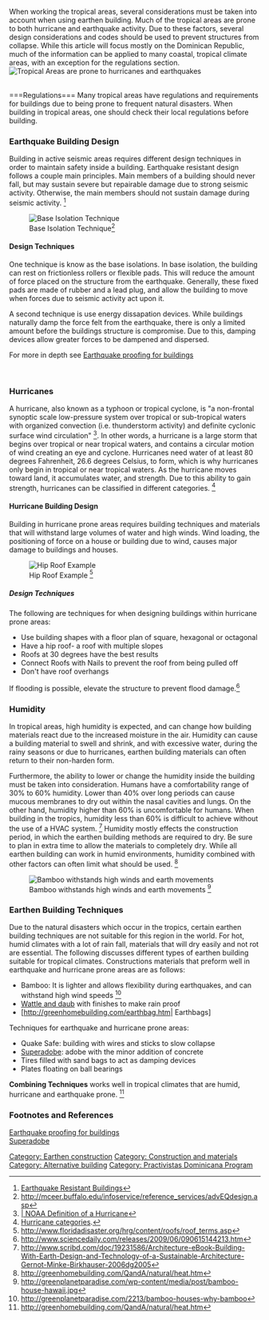 When working the tropical areas, several considerations must be taken into account when using earthen building. Much of the tropical areas are prone to both hurricane and earthquake activity. Due to these factors, several design considerations and codes should be used to prevent structures from collapse. While this article will focus mostly on the Dominican Republic, much of the information can be applied to many coastal, tropical climate areas, with an exception for the regulations section. 
[[Image:Beach.jpg|thumb|right|Tropical Areas are prone to hurricanes and earthquakes <ref>http://www.caribbean-junky.com/dominican_republic/boca_chica.htm </ref>]]

<br>
===Regulations===
Many tropical areas have regulations and requirements for buildings due to being prone to frequent natural disasters. When building in tropical areas, one should check their local regulations before building. 

===Earthquake Building Design===
Building in active seismic areas requires different design techniques in order to maintain safety inside a building. Earthquake resistant design follows a couple main principles. Main members of a building should never fall, but may sustain severe but repairable damage due to strong seismic activity. Otherwise, the main members should not sustain damage during seismic activity. <ref>[http://archeng.wordpress.com/2007/10/27/earthquake-resistant-building-design-2/|Designing Earthquake Resistant Buildings] </ref> 

[[Image:Earthquake base isolation.gif|thumb|left| Base Isolation Technique<ref>http://mceer.buffalo.edu/infoservice/reference_services/advEQdesign.asp</ref>]]

====Design Techniques====
One technique is know as the base isolations. In base isolation, the building can rest on frictionless rollers or flexible pads. This will reduce the amount of force placed on the structure from the earthquake. Generally, these fixed pads are made of rubber and a lead plug, and allow the building to move when forces due to seismic activity act upon it. 

A second technique is use energy dissapation devices. While buildings naturally damp the force felt from the earthquake, there is only a limited amount before the buildings structure is compromise. Due to this, damping devices allow greater forces to be dampened and dispersed. 

For more in depth see [[Earthquake proofing for buildings]]

<br>

===Hurricanes===
A hurricane, also known as a typhoon or tropical cyclone, is "a non-frontal synoptic scale low-pressure system over tropical or sub-tropical waters with organized convection (i.e. thunderstorm activity) and definite cyclonic surface wind circulation" <ref> [http://www.aoml.noaa.gov/hrd/tcfaq/A1.html | NOAA Definition of a Hurricane] </ref>. In other words, a hurricane is a large storm that begins over tropical or near tropical waters, and contains a circular motion of wind creating an eye and cyclone. Hurricanes need water of at least 80 degrees Fahrenheit, 26.6 degrees Celsius, to form, which is why hurricanes only begin in tropical or near tropical waters. As the hurricane moves toward land, it accumulates water, and strength. Due to this ability to gain strength, hurricanes can be classified in different categories. <ref>  [http://www.aoml.noaa.gov/hrd/tcfaq/D1.html Hurricane categories].</ref> 

====Hurricane Building Design==== 
Building in hurricane prone areas requires building techniques and materials that will withstand large volumes of water and high winds. Wind loading, the positioning of force on a house or building due to wind, causes major damage to buildings and houses. 

[[Image:hip roof definitions large.jpg|thumb|right|Hip Roof Example <ref>http://www.floridadisaster.org/hrg/content/roofs/roof_terms.asp</ref>]]

=====Design Techniques=====
The following are techniques for when designing  buildings within hurricane prone areas:
*Use building shapes with a floor plan of square, hexagonal or octagonal
*Have a hip roof- a roof with multiple slopes 
*Roofs at 30 degrees have the best results
*Connect Roofs with Nails to prevent the roof from being pulled off
*Don't have roof overhangs

If flooding is possible, elevate the structure to prevent flood damage.<ref>http://www.sciencedaily.com/releases/2009/06/090615144213.htm</ref>

===Humidity===
In tropical areas, high humidity is expected, and can change how building materials react due to the increased moisture in the air. Humidity can cause a building material to swell and shrink, and with excessive water, during the rainy seasons or due to hurricanes, earthen building materials can often return to their non-harden form. 

Furthermore, the ability to lower or change the humidity inside the building must be taken into consideration. Humans have a comfortability range of 30% to 60% humidity. Lower than 40% over long periods can cause mucous membranes to dry out within the nasal cavities and lungs. On the other hand, humidity higher than 60% is uncomfortable for humans. When building in the tropics, humidity less than 60% is difficult to achieve without the use of a HVAC system. <ref>http://www.scribd.com/doc/19231586/Architecture-eBook-Building-With-Earth-Design-and-Technology-of-a-Sustainable-Architecture-Gernot-Minke-Birkhauser-2006dg2005</ref>  Humidity mostly effects the construction period, in which the earthen building methods are required to dry. Be sure to plan in extra time to allow the materials to completely dry. While all earthen building can work in humid environments, humidity combined with other factors can often limit what should be used.  <ref>  http://greenhomebuilding.com/QandA/natural/heat.htm </ref>

[[Image:Bamboo-house-hawaii.jpg|thumb|right| Bamboo withstands high winds and earth movements <ref>http://greenplanetparadise.com/wp-content/media/post/bamboo-house-hawaii.jpg</ref>]]

===Earthen Building Techniques===
Due to the natural disasters which occur in the tropics, certain earthen building techniques are not suitable for this region in the world. For hot, humid climates with a lot of rain fall, materials that will dry easily and not rot are essential. The following discusses different types of earthen building suitable for tropical climates.
Constructions materials that preform well in earthquake and hurricane prone areas are as follows:
*Bamboo: It is lighter and allows flexibility during earthquakes, and can withstand high wind speeds <ref>http://greenplanetparadise.com/2213/bamboo-houses-why-bamboo</ref>
*[[Wattle and daub]] with finishes to make rain proof 
*[http://greenhomebuilding.com/earthbag.htm| Earthbags]


Techniques for earthquake and hurricane prone areas:
*Quake Safe: building with wires and sticks to slow collapse
*[[Superadobe]]: adobe with the minor addition of concrete
*Tires filled with sand bags to act as damping devices
*Plates floating on ball bearings

'''Combining Techniques''' works well in tropical climates that are humid, hurricane and earthquake prone.  <ref>http://greenhomebuilding.com/QandA/natural/heat.htm </ref>

===Footnotes and References===
[[Earthquake proofing for buildings]] <br>
[[Superadobe]]
<references/>


[[Category: Earthen construction]]
[[Category: Construction and materials]]
[[Category: Alternative building]]
[[Category: Practivistas Dominicana Program]]
